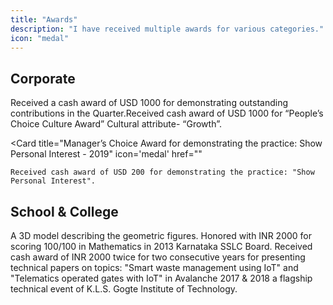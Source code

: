 ```yaml
---
title: "Awards"
description: "I have received multiple awards for various categories."
icon: "medal"
---
```


## Corporate

<CardGroup cols={2}>
    <Card
        title="Growth Award - 2025"
        icon='medal'
        href=""
    >
    Received a cash award of USD 1000 for demonstrating outstanding contributions in the Quarter.
    </Card>
  <Card
    title="People’s Choice Culture Award: Growth - 2021"
    icon='medal'
    href=""
  >
    ​Received cash award of USD 1000 for “People’s Choice Culture Award” Cultural attribute- “Growth”.
  </Card>
  
  <Card
    title="Manager’s Choice Award for demonstrating the practice: Show Personal Interest - 2019"
    icon='medal'
    href=""
  >
    ​​Received cash award of USD 200 for demonstrating the practice: "Show Personal Interest".
  </Card>
</CardGroup>

## School & College

<CardGroup cols={2}>
  <Card
    title="​1st Prize for a Working Mathematical 3D model - 2011"
    icon='medal'
    href=""
  >
    A 3D model describing the geometric figures.
  </Card>
  <Card
    title="100/100 in Mathematics - 2013"
    icon='medal'
    href=""
  >
    Honored with INR 2000 for scoring 100/100 in Mathematics in 2013 Karnataka SSLC Board.
  </Card>
  <Card
    title="1st Prize in Technical Paper Presentation (twice) 2017-2018"
    icon='medal'
    href=""
  >
    Received cash award of INR 2000 twice for two consecutive years for presenting technical papers on topics: "Smart waste management using IoT" and "Telematics operated gates with IoT" in Avalanche 2017 & 2018 a flagship technical event of K.L.S. Gogte Institute of Technology.
  </Card>
</CardGroup>